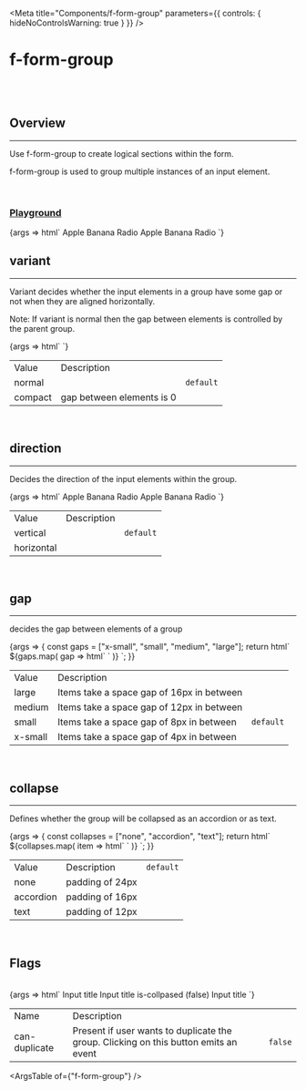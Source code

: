 
<Meta
	title="Components/f-form-group"
	parameters={{
		controls: { hideNoControlsWarning: true }
	}}
/>

# f-form-group

<br />
<br />

## Overview

<hr />

Use f-form-group to create logical sections within the form.

f-form-group is used to group multiple instances of an input element.

<br />

### [Playground](/story/components-f-form-group--playground)

<Canvas>
	<Story
		name="Playground"
		argTypes={{
			variant: {
				control: "radio",
				options: ["normal", "compact"]
			},
			direction: {
				control: "radio",
				options: ["vertical", "horizontal"]
			},
			gap: {
				control: "select",
				options: ["large", "medium", "small", "x-small"]
			},
			collapse: {
				control: "select",
				options: ["none", "accordion", "text"]
			},
			["is-collapsed"]: {
				control: "boolean"
			},
			["can-duplicate"]: {
				control: { type: "boolean" }
			}
		}}
		args={{
			variant: "block",
			direction: "vertical",
			gap: "small",
			collapse: "none",
			["is-collapsed"]: false,
			["can-duplicate"]: false
		}}
	>
		{args => html`
			<f-form>
				<f-form-group
					variant=${args.variant}
					.label=${{ title: "Test for Variant 1", description: "This is a description" }}
					direction="horizontal"
					.gap=${args.gap}
					.collapse=${args.collapse}
					?is-collapsed=${args["is-collapsed"]}
					?can-duplicate=${args["can-duplicate"]}
				>
					<f-input placeholder="This is an input field"></f-input>
					<f-divider></f-divider>
					<f-button label="submit" variant="curved"></f-button>
				</f-form-group>
				<f-divider></f-divider>
				<f-form-group
					variant=${args.variant}
					.label=${{ title: "Test for Variant 2", description: "This is a description" }}
					direction="horizontal"
					.gap=${args.gap}
					?can-duplicate=${args["can-duplicate"]}
				>
					<f-select
						.value=${"+91"}
						.options=${["+91", "+92", "+93"]}
						width="150"
						.clear=${false}
					></f-select>
					<f-divider></f-divider>
					<f-input placeholder="This is an input field"></f-input>
				</f-form-group>
				<f-divider></f-divider>
				<f-form-group
					.label=${{ title: "Test for direction (f-input)", description: "This is a description" }}
					direction=${args.direction}
					.gap=${args.gap}
					.collapse=${args.collapse}
					?is-collapsed=${args["is-collapsed"]}
				>
					<f-input placeholder="This is an input field"></f-input>
					<f-divider></f-divider>
					<f-input placeholder="This is an input field"></f-input>
				</f-form-group>
				<f-divider></f-divider>
				<f-form-group
					.label=${{
						title: "Test for direction (f-checkbox)",
						description: "This is a description"
					}}
					direction=${args.direction}
					.gap=${args.gap}
					.collapse=${args.collapse}
					?is-collapsed=${args["is-collapsed"]}
				>
					<f-checkbox>
						<f-div slot="label">Apple</f-div>
					</f-checkbox>
					<f-checkbox>
						<f-div slot="label">Banana</f-div>
					</f-checkbox>
					<f-checkbox>
						<f-div slot="label">Radio</f-div>
					</f-checkbox>
				</f-form-group>
				<f-divider></f-divider>
				<f-form-group
					.label=${{
						title: "Test for direction (f-radio)",
						description: "This is a description"
					}}
					direction=${args.direction}
					.gap=${args.gap}
					.collapse=${args.collapse}
					?is-collapsed=${args["is-collapsed"]}
				>
					<f-radio>
						<f-div slot="label">Apple</f-div>
					</f-radio>
					<f-radio>
						<f-div slot="label">Banana</f-div>
					</f-radio>
					<f-radio>
						<f-div slot="label">Radio</f-div>
					</f-radio>
				</f-form-group>
			</f-form>
		`}
	</Story>
</Canvas>

<br />

## variant

<hr />

Variant decides whether the input elements in a group have some gap or not when they are aligned horizontally.

<p class="note-section">
	Note: If variant is normal then the gap between elements is controlled by the parent group.
</p>

<Canvas>
	<Story name="variant">
		{args => html` <f-form>
			<f-form-group
				variant="normal"
				.label=${{ title: "Test for Variant-Normal", description: "This is a description" }}
				direction="horizontal"
				gap="small"
			>
				<f-input placeholder="This is an input field"></f-input>
				<f-button label="submit" variant="curved"></f-button>
			</f-form-group>
			<f-divider></f-divider>
			<f-form-group
				variant="compact"
				.label=${{ title: "Test for Variant-Normal", description: "This is a description" }}
				direction="horizontal"
				gap="small"
			>
				<f-input placeholder="This is an input field"></f-input>
				<f-button label="submit" variant="curved"></f-button> </f-form-group
		></f-form>`}
	</Story>
</Canvas>

<table class="custom-table">
	<tbody>
		<tr>
			<td>Value</td>
			<td>Description</td>
			<td></td>
		</tr>
		<tr>
			<td>normal</td>
			<td></td>
			<td>
				<code>default</code>
			</td>
		</tr>
		<tr>
			<td>compact</td>
			<td>gap between elements is 0</td>
			<td></td>
		</tr>
	</tbody>
</table>

<br />

## direction

<hr />

Decides the direction of the input elements within the group.

<Canvas>
	<Story name="direction">
		{args => html`<f-form>
      <f-form-group
        variant="normal"
        .label=${{ title: "Horizontally aligned", description: "This is a description" }}
        direction="horizontal"
        gap="large"
      >
        <f-checkbox>
            <f-div slot="label">Apple</f-div>
          </f-checkbox>
          <f-checkbox>
            <f-div slot="label">Banana</f-div>
          </f-checkbox>
          <f-checkbox>
            <f-div slot="label">Radio</f-div>
          </f-checkbox>
      </f-form-group>
      <f-divider></f-divider>
      <f-form-group
        variant="compact"
        .label=${{ title: "Verically aligned", description: "This is a description" }}
        direction="vertical"
        gap="large"
      >
         <f-checkbox>
            <f-div slot="label">Apple</f-div>
          </f-checkbox>
          <f-checkbox>
            <f-div slot="label">Banana</f-div>
          </f-checkbox>
          <f-checkbox>
            <f-div slot="label">Radio</f-div>
          </f-checkbox>
    </f-form>`}
	</Story>
</Canvas>

<table class="custom-table">
	<tbody>
		<tr>
			<td>Value</td>
			<td>Description</td>
			<td></td>
		</tr>
		<tr>
			<td>vertical</td>
			<td></td>
			<td>
				<code>default</code>
			</td>
		</tr>
		<tr>
			<td>horizontal</td>
			<td></td>
			<td></td>
		</tr>
	</tbody>
</table>

<br />

## gap

<hr />

decides the gap between elements of a group

<Canvas>
	<Story name="gap">
		{args => {
			const gaps = ["x-small", "small", "medium", "large"];
			return html`
				<f-form>
					${gaps.map(
						gap => html`
							<f-form-group variant="normal" .label=${{ title: `gap=${gap}` }} .gap=${gap}>
								<f-input placeholder="This is an input field"></f-input>
								<f-input placeholder="This is an input field"></f-input>
							</f-form-group>
							<f-divider></f-divider>
						`
					)}
				</f-form>
			`;
		}}
	</Story>
</Canvas>

<table class="custom-table">
	<tbody>
		<tr>
			<td>Value</td>
			<td>Description</td>
			<td></td>
		</tr>
		<tr>
			<td>large</td>
			<td>Items take a space gap of 16px in between</td>
			<td></td>
		</tr>
		<tr>
			<td>medium</td>
			<td>Items take a space gap of 12px in between</td>
			<td></td>
		</tr>
		<tr>
			<td>small</td>
			<td>Items take a space gap of 8px in between</td>
			<td>
				<code>default</code>
			</td>
		</tr>
		<tr>
			<td>x-small</td>
			<td>Items take a space gap of 4px in between</td>
			<td></td>
		</tr>
	</tbody>
</table>

<br />

## collapse

<hr />

Defines whether the group will be collapsed as an accordion or as text.

<Canvas>
	<Story name="collapse">
		{args => {
			const collapses = ["none", "accordion", "text"];
			return html`
				<f-form>
					${collapses.map(
						item => html`
							<f-form-group
								variant="normal"
								.label=${{ title: `collapse=${item}` }}
								.collapse=${item}
							>
								<f-input placeholder="This is an input field"></f-input>
								<f-input placeholder="This is an input field"></f-input>
							</f-form-group>
							<f-divider></f-divider>
						`
					)}
				</f-form>
			`;
		}}
	</Story>
</Canvas>

<table class="custom-table">
	<tbody>
		<tr>
			<td>Value</td>
			<td>Description</td>
			<td>
				<code>default</code>
			</td>
		</tr>
		<tr>
			<td>none</td>
			<td>padding of 24px</td>
			<td></td>
		</tr>
		<tr>
			<td>accordion</td>
			<td>padding of 16px</td>
			<td></td>
		</tr>
		<tr>
			<td>text</td>
			<td>padding of 12px</td>
			<td></td>
		</tr>
	</tbody>
</table>

<br />

## Flags

<br />

<Canvas>
	<Story name="Flags">
		{args => html`<f-form ?separator=${true}>
			<f-form-group
				variant="normal"
				.label=${{ title: "Group Title (can-duplicate)", description: "This is a description" }}
				?can-duplicate=${true}
			>
				<f-input placeholder="This is an input field">
					<f-div slot="label">Input title</f-div>
				</f-input>
				<f-input placeholder="This is an input field">
					<f-div slot="label">Input title</f-div>
				</f-input>
			</f-form-group>
			<f-form-group
				variant="normal"
				.label=${{ title: "Group Title (is-collapsed)", description: "This is a description" }}
				?is-collapsed=${false}
				collapse="accordion"
			>
				<f-input placeholder="This is an input field">
					<f-div slot="label">is-collpased (false)</f-div>
				</f-input>
				<f-input placeholder="This is an input field">
					<f-div slot="label">Input title</f-div>
				</f-input>
			</f-form-group>
			<f-form> </f-form
		></f-form> `}
	</Story>
</Canvas>

<table class="custom-table">
	<tbody>
		<tr>
			<td>Name</td>
			<td>Description</td>
			<td></td>
		</tr>
		<tr>
			<td>can-duplicate</td>
			<td>Present if user wants to duplicate the group. Clicking on this button emits an event</td>
			<td>
				<code>false</code>
			</td>
		</tr>
	</tbody>
</table>

<ArgsTable of={"f-form-group"} />

